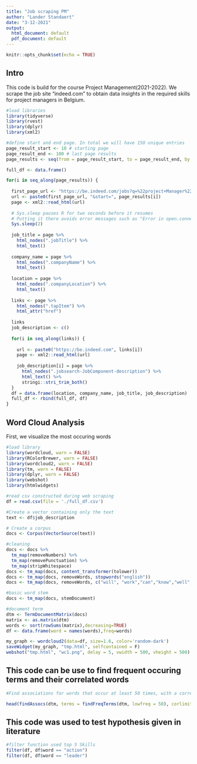 ```yaml
---
title: "Job scraping PM"
author: "Lander Standaert"
date: "3-12-2021"
output:
  html_document: default
  pdf_document: default
---
```


```r
knitr::opts_chunk$set(echo = TRUE)
```

## Intro 
This code is build for the course Project Management(2021-2022).
We scrape the job site "indeed.com" to obtain data insights in the required skills for project managers in Belgium.


```r

#load libraries
library(tidyverse)
library(rvest)
library(dplyr)
library(xml2)

#define start and end page. In total we will have 150 unique entries
page_result_start <- 10 # starting page 
page_result_end <- 100 # last page results
page_results <- seq(from = page_result_start, to = page_result_end, by = 10)

full_df <- data.frame()

for(i in seq_along(page_results)) {
  
  first_page_url <- "https://be.indeed.com/jobs?q=%22project+Manager%22&l=Belgi%C3%AB&lang=en"
  url <- paste0(first_page_url, "&start=", page_results[i])
  page <- xml2::read_html(url)
  
  # Sys.sleep pauses R for two seconds before it resumes
  # Putting it there avoids error messages such as "Error in open.connection(con, "rb") : Timeout was reached"
  Sys.sleep(2)
 
  job_title = page %>% 
    html_nodes(".jobTitle") %>% 
    html_text()
    
  company_name = page %>% 
    html_nodes(".companyName") %>% 
    html_text()
  
  location = page %>% 
    html_nodes(".companyLocation") %>% 
    html_text()
  
  links <- page %>% 
    html_nodes(".tapItem") %>% 
    html_attr("href")
  
  links
  job_description <- c()
  
  for(i in seq_along(links)) {
    
    url <- paste0("https://be.indeed.com", links[i])
    page <- xml2::read_html(url)
    
    job_description[i] = page %>% 
      html_nodes(".jobsearch-JobComponent-description") %>% 
      html_text() %>% 
      stringi::stri_trim_both()
  }
  df = data.frame(location, company_name, job_title, job_description)
  full_df <- rbind(full_df, df)
}

```

## Word Cloud Analysis

First, we visualize the most occuring words

```r

#load library
library(wordcloud, warn = FALSE)
library(RColorBrewer, warn = FALSE)
library(wordcloud2, warn = FALSE)
library(tm, warn = FALSE)
library(dplyr, warn = FALSE)
library(webshot)
library(htmlwidgets)

#read csv constructed during web scraping
df = read.csv(file = './full_df.csv')

#Create a vector containing only the text
text <- df$job_description

# Create a corpus  
docs <- Corpus(VectorSource(text))

#cleaning
docs <- docs %>%
  tm_map(removeNumbers) %>%
  tm_map(removePunctuation) %>%
  tm_map(stripWhitespace)
docs <- tm_map(docs, content_transformer(tolower))
docs <- tm_map(docs, removeWords, stopwords("english"))
docs <- tm_map(docs, removeWords, c("will", "work","can","know","well","make","job","good","things","first","keep","youre","ugentec")) 

#basic word stem
docs <- tm_map(docs, stemDocument)

#document term
dtm <- TermDocumentMatrix(docs) 
matrix <- as.matrix(dtm) 
words <- sort(rowSums(matrix),decreasing=TRUE) 
df <- data.frame(word = names(words),freq=words)

my_graph <- wordcloud2(data=df, size=1.6, color='random-dark')
saveWidget(my_graph, "tmp.html", selfcontained = F)
webshot("tmp.html", "wc1.png", delay = 5, vwidth = 500, vheight = 500)
```

## This code can be use to find frequent occuring terms and their correlated words
```r
#Find associations for words that occur at least 50 times, with a correlation of at least 50%

head(findAssocs(dtm, terms = findFreqTerms(dtm, lowfreq = 50), corlimit = 0.5), 5)

```

## This code was used to test hypothesis given in literature
```r
#filter function used top 5 Skills
filter(df, df$word == "action")
filter(df, df$word == "leader")

```